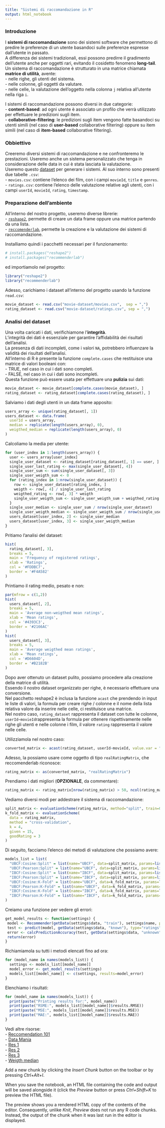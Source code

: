 ```yaml
---
title: "Sistemi di raccomandazione in R"
output: html_notebook
---
```


### Introduzione
I **sistemi di raccomandazione** sono dei sistemi software che permettono di predire le preferenze di un utente basandoci sulle preferenze espresse dall'utente in passato.  
A differenza dei sistemi tradizionali, essi possono predirre il gradimento dell'utente anche per oggetti rari, evitando il cosidetto fenomeno **long-tail**.  
Un sistema di raccomandazione è strutturato in una matrice chiamata **matrice di utilità**, avente:  
- nelle righe, gli utenti del sistema.  
- nelle colonne, gli oggetti da valutare.  
- nelle celle, la valutazione dell'oggetto nella colonna `j` relativa all'utente nella riga `i`.  

I sistemi di raccomandazione possono diversi in due categorie:  
-  **content-based**: ad ogni utente è associato un profilo che verrà utilizzato per effettuare le predizioni sugli item.  
- **collaborative-filtering**: le predizioni sugli item vengono fatte basandoci su utenti simili (nel caso di **user-based** collaborative filtering) oppure su item simili (nel caso di **item-based** collaborative filtering).  

### Obbiettivo
Creeremo diversi sistemi di raccomandazione e ne confronteremo le prestazioni. Useremo anche un sistema personalizzato che tenga in considerazione delle data in cui è stata lasciata la valutazione.  
Useremo questo [dataset](https://grouplens.org/datasets/movielens/latest/) per generare i sistemi. Al suo interno sono presenti due tabelle `.csv`:  
- `movies.csv`: contiene l'elenco dei film, con i campi `movieId`, `title` e `genres`.  
- `ratings.csv`: contiene l'elenco delle valutazione relative agli utenti, con i campi `userId`, `movieId`, `rating`, `timestamp`.  

### Preparazione dell'ambiente
All'interno del nostro progetto, useremo diverse librerie:  
- [`reshape2`](https://cran.r-project.org/web/packages/reshape2/index.html), permette di creare un data frame oppure una matrice partendo da una lista.  
- [`reccomenderlab`](https://cran.r-project.org/web/packages/recommenderlab/index.html), permette la creazione e la valutazione dei sistemi di raccomandazione.  

Installiamo quindi i pacchetti necessari per il funzionamento:
```r
# install.packages("reshape2")
# install.packages("recommenderlab")
```
ed importiamolo nel progetto:
```r
library("reshape2")
library("recommenderlab")
```
Adesso, carichiamo i dataset all'interno del progetto usando la funzione `read.csv`:
```r
movie_dataset <- read.csv("movie-dataset/movies.csv",  sep = ",")
rating_dataset <- read.csv("movie-dataset/ratings.csv", sep = ",")
```

### Analisi del dataset

Una volta caricati i dati, verifichiamone l'**integrità**.  
L'integrità dei dati è essenziale per garantire l'affidabilità dei risultati dell'analisi.  
La presenza di dati incompleti, come i valori `NA`, potrebbero influenzare la validità dei risultati dell'analisi.  
All'interno di R è presente la funzione `complete.cases` che restituisce una matrice di valori booleani con:  
- TRUE, nel caso in cui i dati sono completi.  
- FALSE, nel caso in cui i dati sono incompleti.  
Questa funzione può essere usata per effettuare una **pulizia** sui dati:  
```r
movie_dataset <- movie_dataset[complete.cases(movie_dataset), ]
rating_dataset <- rating_dataset[complete.cases(rating_dataset), ]
```

Salviamo i dati degli utenti in un data frame apposito:
```r
users_array <- unique(rating_dataset[, 1])
users_dataset <- data.frame(
  userId = users_array, 
  median = replicate(length(users_array), 0), 
  weigthed_median = replicate(length(users_array), 0)
)
```

Calcoliamo la media per utente:
```r
for (user_index in 1:length(users_array)) {
  user <- users_array[user_index]
  single_user_dataset <- rating_dataset[rating_dataset[, 1] == user, ]
  single_user_last_rating <- max(single_user_dataset[, 4])
  single_user_sum <- sum(single_user_dataset[, 3])
  single_user_weigth_sum <- 0
  for (rating_index in 1:nrow(single_user_dataset)) {
    row <- single_user_dataset[rating_index, ]
    weigth <- row[, 4] / single_user_last_rating
    weigthed_rating <- row[, 3] * weigth
    single_user_weigth_sum <- single_user_weigth_sum + weigthed_rating
  }
  single_user_median <- single_user_sum / nrow(single_user_dataset)
  single_user_weigth_median <- single_user_weigth_sum / nrow(single_user_dataset)
  users_dataset[user_index, 2] <- single_user_median
  users_dataset[user_index, 3] <- single_user_weigth_median
}
```

Pritiamo l'analisi del dataset:
```r
hist(
  rating_dataset[, 3],
  breaks = 5,
  main = 'Frequency of registered ratings', 
  xlab = 'Ratings', 
  col = '#FDDBC7',
  border = '#F4A582'
)
```

Printiamo il rating medio, pesato e non:
```r
par(mfrow = c(1,2))
hist(
  users_dataset[, 2],
  breaks = 5,
  main = 'Average non-weigthed mean ratings', 
  xlab = 'Mean ratings',
  col = '#4393C3',
  border = '#2166AC'
)
hist(
  users_dataset[, 3],
  breaks = 5,
  main = 'Average weigthed mean ratings', 
  xlab = 'Mean ratings',
  col = '#D6604D',
  border = '#B2182B'
)
```



Dopo aver ottenuto un dataset pulito, possiamo procedere alla creazione della matrice di utilità.  
Essendo il nostro dataset organizzato per righe, è necessario effettuare una conversione.  
Nel pacchetto reshape2 è inclusa la funzione `acast` che prendendo in input le liste di valori, la formula per creare righe / colonne e il nome della lista relativa valore da inserire nelle celle, ci restituisce una matrice.  
Nel nostro caso, `rating_dataset` rappresenta il dataset con tutte le colonne, `userId~movieId`rappresenta la formula per ottenere rispettivamente nelle righe gli utenti e nelle colonne i film, il valore `rating` rappresenta il valore nelle celle.   

Utilizziamola nel nostro caso:
```r
converted_matrix <- acast(rating_dataset, userId~movieId, value.var = "rating")
```

Adesso, la possiamo usare come oggetto di tipo `realRatingMatrix`, che reccomenderlab riconosce:
```r
rating_matrix <- as(converted_matrix, "realRatingMatrix")
```


Prendiamo i dati migliori (**OPZIONALE**, da commentare):
```r
rating_matrix <- rating_matrix[nrow(rating_matrix) > 50, ncol(rating_matrix) > 100]
```

Vediamo diversi modi per addestrare il sistema di raccomandazione:
```r
split_matrix <- evaluationScheme(rating_matrix, method="split", train=0.8, given=15, goodRating=3, k=3)
k_fold_matrix <- evaluationScheme(
  data = rating_matrix, 
  method = "cross-validation",
  k = 4, 
  given = 15, 
  goodRating = 3
)
```

Di seguito, facciamo l'elenco dei metodi di valutazione che possiamo avere:
```r
models_list = list(
  "UBCF:Cosine:Split" = list(name="UBCF", data=split_matrix, params=list(method ="cosine", normalize="center")),
  "UBCF:Pearson:Split" = list(name="UBCF", data=split_matrix, params=list(method ="pearson", normalize="center")),
  "IBCF:Cosine:Split" = list(name="IBCF", data=split_matrix, params=list(method ="cosine", normalize="center")),
  "IBCF:Pearson:Split" = list(name="IBCF", data=split_matrix, params=list(method ="pearson", normalize="center")),
  "UBCF:Cosine:K-Fold" = list(name="UBCF", data=k_fold_matrix, params=list(method ="cosine", normalize="center")),
  "UBCF:Pearson:K-Fold" = list(name="UBCF", data=k_fold_matrix, params=list(method ="pearson", normalize="center")),
  "IBCF:Cosine:K-Fold" = list(name="IBCF", data=k_fold_matrix, params=list(method ="cosine", normalize="center")),
  "IBCF:Pearson:K-Fold" = list(name="IBCF", data=k_fold_matrix, params=list(method ="pearson", normalize="center"))
)
```

Creiamo una funzione per vedere gli errori:
```r
get_model_results <- function(settings) {
 model <- Recommender(getData(settings$data, "train"), settings$name, parameter = settings$params)
 test <- predict(model, getData(settings$data, "known"), type="ratings")
 error <- calcPredictionAccuracy(test, getData(settings$data, "unknown"))
 return(error)
}
```

Richiamiamola su tutti i metodi elencati fino ad ora:
```r
for (model_name in names(models_list)) {
  settings <- models_list[[model_name]]
  model_error <- get_model_results(settings)
  models_list[[model_name]] <- c(settings, results=model_error)
}
```

Elenchiamo i risultati:
```r
for (model_name in names(models_list)) {
  print(paste("Printing results for:", model_name))
  print(paste("RSME:", models_list[[model_name]]$results.RMSE))
  print(paste("MSE:", models_list[[model_name]]$results.MSE))
  print(paste("MAE:", models_list[[model_name]]$results.MAE))
}
```

Vedi altre risorse:  
- [Reccomendation 101](https://www.r-bloggers.com/2014/12/recommender-systems-101-a-step-by-step-practical-example-in-r/)  
- [Data Mania](https://www.data-mania.com/blog/how-to-build-a-recommendation-engine-in-r/)  
- [Res 1](https://rpubs.com/robertwsellers/IS643_Project_2)   
- [Res 2](https://rpubs.com/dhairavc/628480)  
- [Res 3](https://www.linkedin.com/pulse/create-recommendation-engine-using-r-simple-steps-minta-thomas/)  
- [Weigth median](https://stats.stackexchange.com/questions/196653/assigning-more-weight-to-more-recent-observations-in-regression)

Add a new chunk by clicking the *Insert Chunk* button on the toolbar or by pressing *Ctrl+Alt+I*.

When you save the notebook, an HTML file containing the code and output will be saved alongside it (click the *Preview* button or press *Ctrl+Shift+K* to preview the HTML file).

The preview shows you a rendered HTML copy of the contents of the editor. Consequently, unlike *Knit*, *Preview* does not run any R code chunks. Instead, the output of the chunk when it was last run in the editor is displayed.
